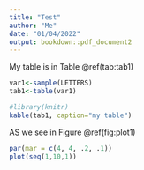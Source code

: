 ---
title: "Test"
author: "Me"
date: "01/04/2022"
output: bookdown::pdf_document2
---

My table is in Table \@ref(tab:tab1)

```{r tab1, echo =FALSE}
var1<-sample(LETTERS)
tab1<-table(var1)

#library(knitr)
kable(tab1, caption="my table")
```

\newpage

AS we see in Figure \@ref(fig:plot1)

```{r plot1, fig.cap ="plot", echo=FALSE}
par(mar = c(4, 4, .2, .1))
plot(seq(1,10,1))
```
